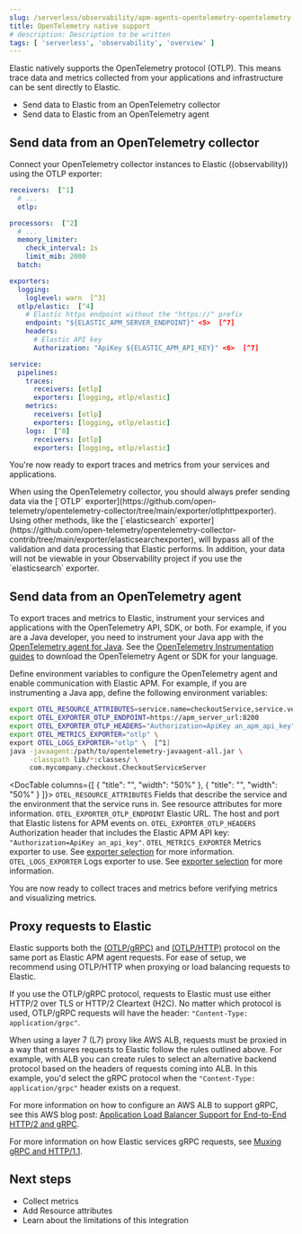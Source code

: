 ```yaml
---
slug: /serverless/observability/apm-agents-opentelemetry-opentelemetry-native-support
title: OpenTelemetry native support
# description: Description to be written
tags: [ 'serverless', 'observability', 'overview' ]
---
```


<p><DocBadge template="technical preview" /></p>

Elastic natively supports the OpenTelemetry protocol (OTLP).
This means trace data and metrics collected from your applications and infrastructure can
be sent directly to Elastic.

* Send data to Elastic from an <DocLink slug="/serverless/observability/apm-agents-opentelemetry-opentelemetry-native-support" section="send-data-from-an-opentelemetry-collector">OpenTelemetry collector</DocLink>
* Send data to Elastic from an <DocLink slug="/serverless/observability/apm-agents-opentelemetry-opentelemetry-native-support" section="send-data-from-an-opentelemetry-agent">OpenTelemetry agent</DocLink>

<div id="connect-open-telemetry-collector"></div>

## Send data from an OpenTelemetry collector

Connect your OpenTelemetry collector instances to Elastic ((observability)) using the OTLP exporter:

```yaml
receivers:  [^1]
  # ...
  otlp:

processors:  [^2]
  # ...
  memory_limiter:
    check_interval: 1s
    limit_mib: 2000
  batch:

exporters:
  logging:
    loglevel: warn  [^3]
  otlp/elastic:  [^4]
    # Elastic https endpoint without the "https://" prefix
    endpoint: "${ELASTIC_APM_SERVER_ENDPOINT}" <5>  [^7]
    headers:
      # Elastic API key
      Authorization: "ApiKey ${ELASTIC_APM_API_KEY}" <6>  [^7]

service:
  pipelines:
    traces:
      receivers: [otlp]
      exporters: [logging, otlp/elastic]
    metrics:
      receivers: [otlp]
      exporters: [logging, otlp/elastic]
    logs:  [^8]
      receivers: [otlp]
      exporters: [logging, otlp/elastic]
```
[^1]: The receivers, like the
[OTLP receiver](https://github.com/open-telemetry/opentelemetry-collector/tree/main/receiver/otlpreceiver), that forward data emitted by APM agents, or the [host metrics receiver](https://github.com/open-telemetry/opentelemetry-collector-contrib/tree/main/receiver/hostmetricsreceiver).
[^2]: We recommend using the [Batch processor](https://github.com/open-telemetry/opentelemetry-collector/blob/main/processor/batchprocessor/README.md) and the [memory limiter processor](https://github.com/open-telemetry/opentelemetry-collector/blob/main/processor/memorylimiterprocessor/README.md). For more information, see [recommended processors](https://github.com/open-telemetry/opentelemetry-collector/blob/main/processor/README.md#recommended-processors).
[^3]: The [logging exporter](https://github.com/open-telemetry/opentelemetry-collector/tree/main/exporter/loggingexporter) is helpful for troubleshooting and supports various logging levels, like `debug`, `info`, `warn`, and `error`.
[^4]: Elastic ((observability)) endpoint configuration.
Elastic supports a ProtoBuf payload via both the OTLP protocol over gRPC transport [(OTLP/gRPC)](https://github.com/open-telemetry/opentelemetry-specification/blob/main/specification/protocol/otlp.md#otlpgrpc)
and the OTLP protocol over HTTP transport [(OTLP/HTTP)](https://github.com/open-telemetry/opentelemetry-specification/blob/main/specification/protocol/otlp.md#otlphttp).
To learn more about these exporters, see the OpenTelemetry Collector documentation:
[OTLP/HTTP Exporter](https://github.com/open-telemetry/opentelemetry-collector/tree/main/exporter/otlphttpexporter) or
[OTLP/gRPC exporter](https://github.com/open-telemetry/opentelemetry-collector/tree/main/exporter/otlpexporter).
[^5]: Hostname and port of the Elastic endpoint. For example, `elastic-apm-server:8200`.
[^6]: Credential for Elastic APM API key authorization (`Authorization: "ApiKey an_api_key"`).
[^7]: Environment-specific configuration parameters can be conveniently passed in as environment variables documented [here](https://opentelemetry.io/docs/collector/configuration/#configuration-environment-variables) (e.g. `ELASTIC_APM_SERVER_ENDPOINT` and `ELASTIC_APM_API_KEY`).
[^8]:  <DocBadge template="technical preview" />  To send OpenTelemetry logs to your project, declare a `logs` pipeline.

You're now ready to export traces and metrics from your services and applications.

<DocCallOut title="Tip">
When using the OpenTelemetry collector, you should always prefer sending data via the [`OTLP` exporter](https://github.com/open-telemetry/opentelemetry-collector/tree/main/exporter/otlphttpexporter).
Using other methods, like the [`elasticsearch` exporter](https://github.com/open-telemetry/opentelemetry-collector-contrib/tree/main/exporter/elasticsearchexporter), will bypass all of the validation and data processing that Elastic performs.
In addition, your data will not be viewable in your Observability project if you use the `elasticsearch` exporter.
</DocCallOut>

<div id="instrument-apps-otel"></div>

## Send data from an OpenTelemetry agent

To export traces and metrics to Elastic, instrument your services and applications
with the OpenTelemetry API, SDK, or both. For example, if you are a Java developer, you need to instrument your Java app with the
[OpenTelemetry agent for Java](https://github.com/open-telemetry/opentelemetry-java-instrumentation).
See the [OpenTelemetry Instrumentation guides](https://opentelemetry.io/docs/instrumentation/) to download the
OpenTelemetry Agent or SDK for your language.

Define environment variables to configure the OpenTelemetry agent and enable communication with Elastic APM.
For example, if you are instrumenting a Java app, define the following environment variables:

```bash
export OTEL_RESOURCE_ATTRIBUTES=service.name=checkoutService,service.version=1.1,deployment.environment=production
export OTEL_EXPORTER_OTLP_ENDPOINT=https://apm_server_url:8200
export OTEL_EXPORTER_OTLP_HEADERS="Authorization=ApiKey an_apm_api_key"
export OTEL_METRICS_EXPORTER="otlp" \
export OTEL_LOGS_EXPORTER="otlp" \  [^1]
java -javaagent:/path/to/opentelemetry-javaagent-all.jar \
     -classpath lib/*:classes/ \
     com.mycompany.checkout.CheckoutServiceServer
```
[^1]: <DocBadge template="technical preview" />  The OpenTelemetry logs intake via Elastic is currently in technical preview.


<DocTable columns={[
  {
    "title": "",
    "width": "50%"
  },
  {
    "title": "",
    "width": "50%"
  }
]}>
  <DocRow>
    <DocCell>`OTEL_RESOURCE_ATTRIBUTES`</DocCell>
    <DocCell>Fields that describe the service and the environment that the service runs in. See <DocLink slug="/serverless/observability/apm-agents-opentelemetry-resource-attributes">resource attributes</DocLink> for more information.</DocCell>
  </DocRow>
  <DocRow>
    <DocCell>`OTEL_EXPORTER_OTLP_ENDPOINT`</DocCell>
    <DocCell>Elastic URL. The host and port that Elastic listens for APM events on.</DocCell>
  </DocRow>
  <DocRow>
    <DocCell>`OTEL_EXPORTER_OTLP_HEADERS`</DocCell>
    <DocCell>
      Authorization header that includes the Elastic APM API key: `"Authorization=ApiKey an_api_key"`.
    </DocCell>
  </DocRow>
  <DocRow>
    <DocCell>`OTEL_METRICS_EXPORTER`</DocCell>
    <DocCell>Metrics exporter to use. See [exporter selection](https://opentelemetry.io/docs/specs/otel/configuration/sdk-environment-variables/#exporter-selection) for more information.</DocCell>
  </DocRow>
  <DocRow>
    <DocCell>`OTEL_LOGS_EXPORTER`</DocCell>
    <DocCell>Logs exporter to use. See [exporter selection](https://opentelemetry.io/docs/specs/otel/configuration/sdk-environment-variables/#exporter-selection) for more information.</DocCell>
  </DocRow>
</DocTable>

You are now ready to collect traces and <DocLink slug="/serverless/observability/apm-agents-opentelemetry-collect-metrics">metrics</DocLink> before <DocLink slug="/serverless/observability/apm-agents-opentelemetry-collect-metrics" section="verify-opentelemetry-metrics-data">verifying metrics</DocLink>
and <DocLink slug="/serverless/observability/apm-agents-opentelemetry-collect-metrics" section="visualize">visualizing metrics</DocLink>.

<div id="open-telemetry-proxy-apm"></div>

## Proxy requests to Elastic

Elastic supports both the [(OTLP/gRPC)](https://github.com/open-telemetry/opentelemetry-specification/blob/main/specification/protocol/otlp.md#otlpgrpc) and [(OTLP/HTTP)](https://github.com/open-telemetry/opentelemetry-specification/blob/main/specification/protocol/otlp.md#otlphttp) protocol on the same port as Elastic APM agent requests. For ease of setup, we recommend using OTLP/HTTP when proxying or load balancing requests to Elastic.

If you use the OTLP/gRPC protocol, requests to Elastic must use either HTTP/2 over TLS or HTTP/2 Cleartext (H2C). No matter which protocol is used, OTLP/gRPC requests will have the header: `"Content-Type: application/grpc"`.

When using a layer 7 (L7) proxy like AWS ALB, requests must be proxied in a way that ensures requests to Elastic follow the rules outlined above. For example, with ALB you can create rules to select an alternative backend protocol based on the headers of requests coming into ALB. In this example, you'd select the gRPC protocol when the  `"Content-Type: application/grpc"` header exists on a request.

For more information on how to configure an AWS ALB to support gRPC, see this AWS blog post:
[Application Load Balancer Support for End-to-End HTTP/2 and gRPC](https://aws.amazon.com/blogs/aws/new-application-load-balancer-support-for-end-to-end-http-2-and-grpc/).

For more information on how Elastic services gRPC requests, see
[Muxing gRPC and HTTP/1.1](https://github.com/elastic/apm-server/blob/main/dev_docs/otel.md#muxing-grpc-and-http11).

<div id="open-telemetry-direct-next"></div>

## Next steps

* <DocLink slug="/serverless/observability/apm-agents-opentelemetry-collect-metrics">Collect metrics</DocLink>
* Add <DocLink slug="/serverless/observability/apm-agents-opentelemetry-resource-attributes">Resource attributes</DocLink>
* Learn about the <DocLink slug="/serverless/observability/apm-agents-opentelemetry-limitations">limitations of this integration</DocLink>

